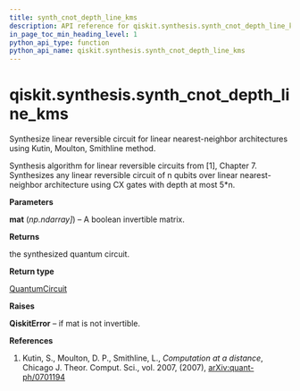 ```yaml
---
title: synth_cnot_depth_line_kms
description: API reference for qiskit.synthesis.synth_cnot_depth_line_kms
in_page_toc_min_heading_level: 1
python_api_type: function
python_api_name: qiskit.synthesis.synth_cnot_depth_line_kms
---
```


# qiskit.synthesis.synth\_cnot\_depth\_line\_kms

<Function id="qiskit.synthesis.synth_cnot_depth_line_kms" github="https://github.com/qiskit/qiskit/tree/stable/0.23/qiskit/synthesis/linear/linear_depth_lnn.py" signature="synth_cnot_depth_line_kms(mat)">
  Synthesize linear reversible circuit for linear nearest-neighbor architectures using Kutin, Moulton, Smithline method.

  Synthesis algorithm for linear reversible circuits from \[1], Chapter 7. Synthesizes any linear reversible circuit of n qubits over linear nearest-neighbor architecture using CX gates with depth at most 5\*n.

  **Parameters**

  **mat** (*np.ndarray]*) – A boolean invertible matrix.

  **Returns**

  the synthesized quantum circuit.

  **Return type**

  [QuantumCircuit](qiskit.circuit.QuantumCircuit "qiskit.circuit.QuantumCircuit")

  **Raises**

  **QiskitError** – if mat is not invertible.

  **References**

  1.  Kutin, S., Moulton, D. P., Smithline, L., *Computation at a distance*, Chicago J. Theor. Comput. Sci., vol. 2007, (2007), [arXiv:quant-ph/0701194](https://arxiv.org/abs/quant-ph/0701194)
</Function>

